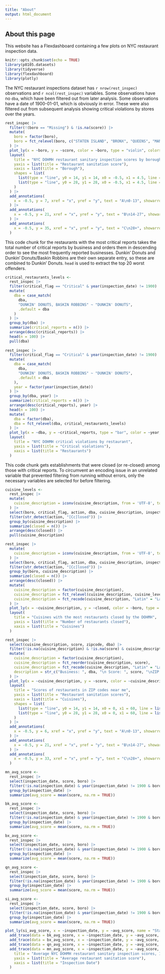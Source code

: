 ```yaml
---
title: "About"
output: html_document
---
```



## About this page

This website has a Flexdashboard containing a few plots on NYC restaurant inspection data. 

```r
knitr::opts_chunk$set(echo = TRUE)
library(p8105.datasets)
library(tidyverse)
library(flexdashboard)
library(plotly)
```

The NYC restaurant inspections dataset has `r nrow(rest_inspec)` observations and `r ncol(rest_inspec)` variables. Some observations have no `dba`, which have been filtered out from later analysis. Some observations have a date of 1900-01-01, which is obviously in error. These were also filtered out from subsequent analysis showing critical violations by stores over the years. 

```r
rest_inspec |>
  filter(!(boro == "Missing") & !is.na(score)) |> 
  mutate(
    boro = factor(boro),
    boro = fct_relevel(boro, c("STATEN ISLAND", "BRONX", "QUEENS", "MANHATTAN", "BROOKLYN"))
  ) |> 
  plot_ly(x = ~boro, y = ~score, color = ~boro, type = "violin", colors = "viridis") |> 
  layout(
    title = "NYC DOHMH restaurant sanitary inspection scores by borough",
    yaxis = list(title = "Restaurant sanitation score"),
    xaxis = list(title = "Borough"),
    shapes = list(
      list(type = "line", y0 = 14, y1 = 14, x0 = -0.5, x1 = 4.5, line = list(width = 1, dash = "dash")),
      list(type = "line", y0 = 28, y1 = 28, x0 = -0.5, x1 = 4.5, line = list(width = 1, dash = "dash"))
    )  
  ) |> 
  add_annotations(
    x = -0.5, y = 7, xref = "x", yref = "y", text = "A\n0-13", showarrow = F, font = list(size = 14)
  ) |> 
  add_annotations(
    x = -0.5, y = 21, xref = "x", yref = "y", text = "B\n14-27", showarrow = F, font = list(size = 14)
  ) |> 
  add_annotations(
    x = -0.5, y = 35, xref = "x", yref = "y", text = "C\n28+", showarrow = F, font = list(size = 14)
  )
```

This code chunk for the restaurants with the most critical reports takes the total number of critical reports by business and orders them in descending order to see the most frequently reported businesses. Dunkin' Donuts and Dunkin' Donuts/Baskin Robbins are their own separate entry, so these are combined to Dunkin' Donuts. `head` is used to extract the top 20 worst offenders. 

```r
critical_restaurants_levels <- 
  rest_inspec |> 
  filter(critical_flag == "Critical" & year(inspection_date) != 1900) |> 
  mutate(
    dba = case_match(
      dba,
      "DUNKIN' DONUTS, BASKIN ROBBINS" ~ "DUNKIN' DONUTS",
      .default = dba
    )
  ) |> 
  group_by(dba) |> 
  summarize(critical_reports = n()) |> 
  arrange(desc(critical_reports)) |>  
  head(n = 100) |> 
  pull(dba) 
  
rest_inspec |> 
  filter(critical_flag == "Critical" & year(inspection_date) != 1900) |> 
  mutate(
    dba = case_match(
      dba,
      "DUNKIN' DONUTS, BASKIN ROBBINS" ~ "DUNKIN' DONUTS",
      .default = dba
    ), 
    year = factor(year(inspection_date))
  ) |> 
  group_by(dba, year) |> 
  summarize(critical_reports = n()) |> 
  arrange(desc(critical_reports), year) |>  
  head(n = 100) |>
  mutate(
    dba = factor(dba),
    dba = fct_relevel(dba, critical_restaurants_levels)
  ) |> 
  plot_ly(x = ~dba, y = ~critical_reports, type = "bar", color = ~year, colors = "viridis") |> 
  layout(
    title = "NYC DOHMH critical violations by restaurant",
    yaxis = list(title = "Critical violations"),
    xaxis = list(title = "Restaurants")
  )
```

This code chunk gets establishments that were closed (or re-closed) among those with critical reports. To circumvent an encoding issue in an unrelated variable that prevented filtering from running without errors, only the necessary variables are selected for before filtering. 

```r
cuisine_levels <-
  rest_inspec |> 
  mutate(
    cuisine_description = iconv(cuisine_description, from = 'UTF-8', to = 'ISO-8859-1')
  ) |> 
  select(boro, critical_flag, action, dba, cuisine_description, inspection_date) |> 
  filter(str_detect(action, "[Cc]losed")) |>  
  group_by(cuisine_description) |> 
  summarize(closed = n()) |> 
  arrange(desc(closed)) |>  
  pull(cuisine_description)

rest_inspec |> 
  mutate(
    cuisine_description = iconv(cuisine_description, from = 'UTF-8', to = 'ISO-8859-1')
  ) |> 
  select(boro, critical_flag, action, dba, cuisine_description, inspection_date) |> 
  filter(str_detect(action, "[Cc]losed")) |>  
  group_by(boro, cuisine_description) |> 
  summarize(closed = n()) |> 
  arrange(desc(closed)) |> 
  mutate(
    cuisine_description = factor(cuisine_description),
    cuisine_description = fct_relevel(cuisine_description, cuisine_levels),
    cuisine_description = fct_recode(cuisine_description, "Latin" = "Latin (Cuban, Dominican, Puerto Rican, South & Central American)", "Bottled beverages" = "Bottled beverages, including water, sodas, juices, etc.")
  ) |> 
  plot_ly(x = ~cuisine_description, y = ~closed, color = ~boro, type = "bar") |> 
  layout(
    title = "Cuisines with the most restaurants closed by the DOHMH",
    yaxis = list(title = "Number of restaurants closed"),
    xaxis = list(title = "Cuisines")
  )
```

```r
rest_inspec |> 
  select(cuisine_description, score, zipcode, dba) |> 
  filter(!is.na(cuisine_description) & !is.na(score) & cuisine_description != "Not Listed/Not Applicable" & zipcode %in% c(10010, 10016, 10001)) |> 
  mutate(
    cuisine_description = factor(cuisine_description),
    cuisine_description = fct_reorder(cuisine_description, score),
    cuisine_description = fct_recode(cuisine_description, "Latin" = "Latin (Cuban, Dominican, Puerto Rican, South & Central American)", "Bottled beverages" = "Bottled beverages, including water, sodas, juices, etc.", "Cafe/Coffee/Tea" = "CafÃ©/Coffee/Tea"),
    description = str_c("Business: ", dba, "\n Score: ", score, "\nZIP code: ", zipcode)
  ) |> 
  plot_ly(x = ~cuisine_description, y = ~score, color = ~cuisine_description, type = "box", text = ~description) |> 
  layout(
    title = "Scores of restaurants in ZIP codes near me",
    yaxis = list(title = "Restaurant sanitation scores"),
    xaxis = list(title = "Cuisines"),
    shapes = list(
      list(type = "line", y0 = 14, y1 = 14, x0 = 0, x1 = 60, line = list(width = 1, dash = "dash")),
      list(type = "line", y0 = 28, y1 = 28, x0 = 0, x1 = 60, line = list(width = 1, dash = "dash"))
    )
  ) |> 
  add_annotations(
    x = -0.5, y = 6, xref = "x", yref = "y", text = "A\n0-13", showarrow = F
  ) |> 
  add_annotations(
    x = -0.5, y = 21, xref = "x", yref = "y", text = "B\n14-27", showarrow = F
  ) |> 
  add_annotations(
    x = -0.5, y = 33, xref = "x", yref = "y", text = "C\n28+", showarrow = F
  )
```


```r
mn_avg_score <- 
  rest_inspec |> 
  select(inspection_date, score, boro) |> 
  filter(!is.na(inspection_date) & year(inspection_date) != 1900 & boro == "MANHATTAN") |>
  group_by(inspection_date) |> 
  summarize(avg_score = mean(score, na.rm = TRUE)) 

bk_avg_score <- 
  rest_inspec |> 
  select(inspection_date, score, boro) |> 
  filter(!is.na(inspection_date) & year(inspection_date) != 1900 & boro == "BROOKLYN") |>
  group_by(inspection_date) |> 
  summarize(avg_score = mean(score, na.rm = TRUE)) 

bx_avg_score <-
  rest_inspec |> 
  select(inspection_date, score, boro) |> 
  filter(!is.na(inspection_date) & year(inspection_date) != 1900 & boro == "BRONX") |>
  group_by(inspection_date) |> 
  summarize(avg_score = mean(score, na.rm = TRUE)) 

qn_avg_score <-
  rest_inspec |> 
  select(inspection_date, score, boro) |> 
  filter(!is.na(inspection_date) & year(inspection_date) != 1900 & boro == "QUEENS") |>
  group_by(inspection_date) |> 
  summarize(avg_score = mean(score, na.rm = TRUE)) 

si_avg_score <- 
  rest_inspec |> 
  select(inspection_date, score, boro) |> 
  filter(!is.na(inspection_date) & year(inspection_date) != 1900 & boro == "STATEN ISLAND") |>
  group_by(inspection_date) |> 
  summarize(avg_score = mean(score, na.rm = TRUE)) 

plot_ly(si_avg_score, x = ~inspection_date, y = ~avg_score, name = "Staten Island", type = "scatter", mode = "lines", connectgaps = TRUE) |> 
  add_trace(data = bk_avg_score, x = ~inspection_date, y = ~avg_score, name = "Brooklyn", type = "scatter", mode = "lines") |> 
  add_trace(data = bx_avg_score, x = ~inspection_date, y = ~avg_score, name = "The Bronx", type = "scatter", mode = "lines") |> 
  add_trace(data = qn_avg_score, x = ~inspection_date, y = ~avg_score, name = "Brooklyn", type = "scatter", mode = "lines") |> 
  add_trace(data = mn_avg_score, x = ~inspection_date, y = ~avg_score, name = "Manhattan", type = "scatter", mode = "lines") |> layout(
    title = "Average NYC DOHMH restaurant sanitary inspection scores, 10/2011-10/2017",
    yaxis = list(title = "Average restaurant sanitation score"),
    xaxis = list(title = "Inspection Date")
  )
```

